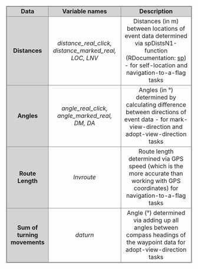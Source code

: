 <!-- Tab. 4: Calculated Data -->

<table style="width: 100%; border-collapse: collapse; border: 1px solid grey; text-align: center;">
  <colgroup>
    <col span="1" style="background-color:lightgrey; border: 1px solid grey;">
    <col span="2" style=" border: 1px solid grey;">
  </colgroup>
  <tr style="background-color:lightgrey; border: 1px solid grey;">
    <td>**Data**</td>
    <td>**Variable names**</td>
    <td>**Description**</td>
  </tr>
  <tr style="border: 1px solid grey;">
    <td>**Distances**</td>
    <td> _distance_real_click, distance_marked_real, LOC, LNV_</td>
    <td>Distances (in m) between locations of event data determined 
    via spDistsN1-function (RDocumentation: [sp](https://www.rdocumentation.org/packages/sp/versions/1.4-5/topics/spDistsN1)) - for self-location and navigation-to-a-flag tasks
    </td>
  </tr>
  <tr style="border: 1px solid grey;">
    <td>**Angles**</td>
    <td> _angle_real_click, angle_marked_real, DM, DA_</td>
    <td>Angles (in °) determined by calculating difference between
    directions of event data - for mark-view-direction and adopt-view-direction tasks</td>
  </tr>
  <tr style="border: 1px solid grey;">
    <td>**Route Length**</td>
    <td> _lnvroute_</td>
    <td>Route length determined via GPS speed (which is the more accurate than working with GPS coordinates) for navigation-to-a-flag tasks</td>
  </tr>
  <tr style="border: 1px solid grey;">
    <td>**Sum of turning movements**</td>
    <td> _daturn_</td>
    <td>Angle (°) determined via adding up all angles between compass headings of the waypoint
    data for adopt-view-direction tasks</td>
  </tr>
</table>